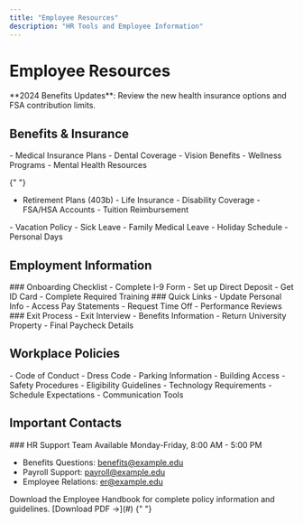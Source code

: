 ```yaml
---
title: "Employee Resources"
description: "HR Tools and Employee Information"
---
```


# Employee Resources

<Warning>
  **2024 Benefits Updates**: Review the new health insurance options and FSA
  contribution limits.
</Warning>

## Benefits & Insurance

<AccordionGroup>
  <Accordion icon="heart" title="Health & Wellness">
    - Medical Insurance Plans - Dental Coverage - Vision Benefits - Wellness
    Programs - Mental Health Resources
  </Accordion>

{" "}
<Accordion icon="piggy-bank" title="Financial Benefits">
  - Retirement Plans (403b) - Life Insurance - Disability Coverage - FSA/HSA
  Accounts - Tuition Reimbursement
</Accordion>

  <Accordion icon="clock" title="Time Off">
    - Vacation Policy - Sick Leave - Family Medical Leave - Holiday Schedule -
    Personal Days
  </Accordion>
</AccordionGroup>

## Employment Information

<Tabs>
  <Tab title="New Employees">
    ### Onboarding Checklist - Complete I-9 Form - Set up Direct Deposit - Get
    ID Card - Complete Required Training
  </Tab>
  <Tab title="Current Employees">
    ### Quick Links - Update Personal Info - Access Pay Statements - Request
    Time Off - Performance Reviews
  </Tab>
  <Tab title="Leaving Employees">
    ### Exit Process - Exit Interview - Benefits Information - Return University
    Property - Final Paycheck Details
  </Tab>
</Tabs>

## Workplace Policies

<AccordionGroup>
  <Accordion icon="building" title="Campus Policies">
    - Code of Conduct - Dress Code - Parking Information - Building Access -
    Safety Procedures
  </Accordion>

  <Accordion icon="laptop" title="Remote Work">
    - Eligibility Guidelines - Technology Requirements - Schedule Expectations -
    Communication Tools
  </Accordion>
</AccordionGroup>

## Important Contacts

<Note>
### HR Support Team
Available Monday-Friday, 8:00 AM - 5:00 PM

- Benefits Questions: benefits@example.edu
- Payroll Support: payroll@example.edu
- Employee Relations: er@example.edu

</Note>

<Tip>
  Download the Employee Handbook for complete policy information and guidelines.
  [Download PDF →](#)
</Tip>{" "}
